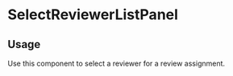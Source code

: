 

<Meta of={SelectReviewerListPanelStories} />

# SelectReviewerListPanel

## Usage

Use this component to select a reviewer for a review assignment.

<Primary />
<ArgTypes />
